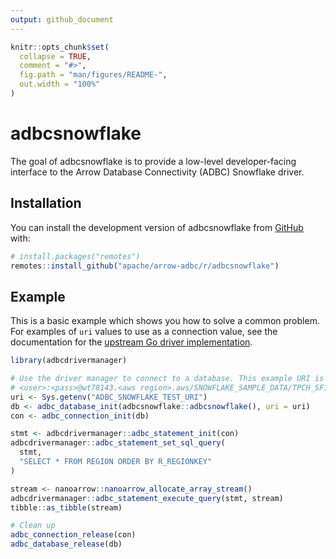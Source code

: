 ```yaml
---
output: github_document
---
```


<!---
  Licensed to the Apache Software Foundation (ASF) under one
  or more contributor license agreements.  See the NOTICE file
  distributed with this work for additional information
  regarding copyright ownership.  The ASF licenses this file
  to you under the Apache License, Version 2.0 (the
  "License"); you may not use this file except in compliance
  with the License.  You may obtain a copy of the License at
    http://www.apache.org/licenses/LICENSE-2.0
  Unless required by applicable law or agreed to in writing,
  software distributed under the License is distributed on an
  "AS IS" BASIS, WITHOUT WARRANTIES OR CONDITIONS OF ANY
  KIND, either express or implied.  See the License for the
  specific language governing permissions and limitations
  under the License.
-->

<!-- README.md is generated from README.Rmd. Please edit that file -->

```r
knitr::opts_chunk$set(
  collapse = TRUE,
  comment = "#>",
  fig.path = "man/figures/README-",
  out.width = "100%"
)
```

# adbcsnowflake

<!-- badges: start -->
<!-- badges: end -->

The goal of adbcsnowflake is to provide a low-level developer-facing interface
to the Arrow Database Connectivity (ADBC) Snowflake driver.

## Installation

You can install the development version of adbcsnowflake from [GitHub](https://github.com/) with:

``` r
# install.packages("remotes")
remotes::install_github("apache/arrow-adbc/r/adbcsnowflake")
```

## Example

This is a basic example which shows you how to solve a common problem. For examples
of `uri` values to use as a connection value, see the documentation for the
[upstream Go driver implementation](https://github.com/apache/arrow-adbc/blob/main/docs/source/driver/go/snowflake.rst#uri-format).


```r
library(adbcdrivermanager)

# Use the driver manager to connect to a database. This example URI is
# <user>:<pass>@wt78143.<aws region>.aws/SNOWFLAKE_SAMPLE_DATA/TPCH_SF1?role=ACCOUNTADMIN
uri <- Sys.getenv("ADBC_SNOWFLAKE_TEST_URI")
db <- adbc_database_init(adbcsnowflake::adbcsnowflake(), uri = uri)
con <- adbc_connection_init(db)

stmt <- adbcdrivermanager::adbc_statement_init(con)
adbcdrivermanager::adbc_statement_set_sql_query(
  stmt,
  "SELECT * FROM REGION ORDER BY R_REGIONKEY"
)

stream <- nanoarrow::nanoarrow_allocate_array_stream()
adbcdrivermanager::adbc_statement_execute_query(stmt, stream)
tibble::as_tibble(stream)
```

```r
# Clean up
adbc_connection_release(con)
adbc_database_release(db)
```
